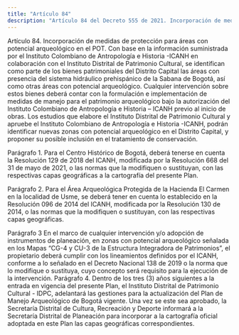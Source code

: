 ```yaml
---
title: "Artículo 84"
description: "Artículo 84 del Decreto 555 de 2021. Incorporación de medidas de protección para áreas con potencial arqueológico en el POT."
---
```


Artículo 84. Incorporación de medidas de protección para áreas con potencial arqueológico en el POT. Con base en la información suministrada por el Instituto Colombiano de Antropología e Historia -ICANH en colaboración con el Instituto Distrital de Patrimonio Cultural, se identifican como parte de los bienes patrimoniales del Distrito Capital las áreas con presencia del sistema hidráulico prehispánico de la Sabana de Bogotá, así como otras áreas con potencial arqueológico. Cualquier intervención sobre estos bienes deberá contar con la formulación e implementación de medidas de manejo para el patrimonio arqueológico bajo la autorización del Instituto Colombiano de Antropología e Historia – ICANH previo al inicio de obras.
Los estudios que elabore el Instituto Distrital de Patrimonio Cultural y apruebe el Instituto Colombiano de Antropología e Historia -ICANH, podrán identificar nuevas zonas con potencial arqueológico en el Distrito Capital, y proponer su posible inclusión en el tratamiento de conservación.
 
Parágrafo 1. Para el Centro Histórico de Bogotá, deberá tenerse en cuenta la Resolución 129 de 2018 del ICANH, modificada por la Resolución 668 del 31 de mayo de 2021, o las normas que la modifiquen o sustituyan, con las respectivas capas geográficas a la cartografía del presente Plan.
 
Parágrafo 2. Para el Área Arqueológica Protegida de la Hacienda El Carmen en la localidad de Usme, se deberá tener en cuenta lo establecido en la Resolución 096 de 2014 del ICANH, modificada por la Resolución 130 de 2014, o las normas que la modifiquen o sustituyan, con las respectivas capas geográficas.
 
Parágrafo 3 En el marco de cualquier intervención y/o adopción de instrumentos de planeación, en zonas con potencial arqueológico señalada en los Mapas “CG-4 y CU-3 de la Estructura Integradora de Patrimonios”, el propietario deberá cumplir con los lineamientos definidos por el ICANH, conforme a lo señalado en el Decreto Nacional 138 de 2019 o la norma que lo modifique o sustituya, cuyo concepto será requisito para la ejecución de la intervención.
Parágrafo 4. Dentro de los tres (3) años siguientes a la entrada en vigencia del presente Plan, el Instituto Distrital de Patrimonio Cultural - IDPC, adelantará las gestiones para la actualización del Plan de Manejo
Arqueológico de Bogotá vigente. Una vez se este sea aprobado, la Secretaría Distrital de Cultura, Recreación y Deporte informará a la Secretaría Distrital de Planeación para incorporar a la cartografía oficial adoptada en este Plan las capas geográficas correspondientes.